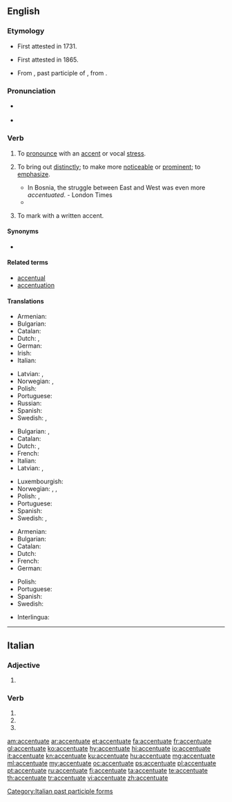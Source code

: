 ==English==
{{was wotd|2008|January|17}}

===Etymology===
* First attested in 1731.
* {{sense|emphasize}} First attested in 1865.
* From {{etyl|ML.|en}} {{m|la|accentuātus}}, past participle of {{m|la|accentuāre}}, from {{term|accentus|lang=la}}.

===Pronunciation===
* {{a|RP|US}} {{IPA|/əkˈsen.tʃu.eɪt/|/æk.ˈsen.tʃu.ˌeɪt/|lang=en}}
* {{audio|en-us-accentuate.ogg|Audio (US)|lang=en}}

===Verb===
{{en-verb|accentuat}}

# {{context|transitive|lang=en}} To [[pronounce]] with an [[accent]] or vocal [[stress]].
# {{context|transitive|lang=en}} To bring out [[distinctly]]; to make more [[noticeable]] or [[prominent]]; to [[emphasize]].
#* In Bosnia, the struggle between East and West was even more ''accentuated''. - London Times
#* {{quote-book|year=1913|author=[[w:Robert Barr (writer)|Robert Barr]]
|title=Lord Stranleigh Abroad
|chapter=5|url=http://openlibrary.org/works/OL1796924W
|passage=These were business hours, and a feeling of loneliness crept over him, perhaps germinated by his sight of the illustrated papers, and '''accentuated''' by an attempted perusal of them.}}
# {{context|transitive|lang=en}} To mark with a written accent.

====Synonyms====
* {{l|en|betone}}

====Related terms====
* [[accentual]]
* [[accentuation]]

====Translations====
{{trans-top|to pronounce with an accent}}
* Armenian: {{t|hy|շեշտել|sc=Armn}}
* Bulgarian: {{t+|bg|акцентувам}}
* Catalan: {{t+|ca|accentuar}}
* Dutch: {{t+|nl|beklemtonen}}, {{t+|nl|accentueren}}
* German: {{t+|de|akzentuieren}}
* Irish: {{t|ga|aiceannaigh}}
* Italian: {{t+|it|accentuare}}
{{trans-mid}}
* Latvian: {{t|lv|akcentēt}}, {{t|lv|uzsvērt}}
* Norwegian: {{t+|no|aksentuere}}, {{t|no|betone}}
* Polish: {{t+|pl|akcentować}}
* Portuguese: {{t+|pt|acentuar}}
* Russian: {{t+|ru|акценти́ровать}}
* Spanish: {{t+|es|acentuar}}
* Swedish: {{t+|sv|accentuera}}, {{t+|sv|betona}}
{{trans-bottom}}

{{trans-top|to bring out distinctly}}
* Bulgarian: {{t+|bg|подчертавам}}, {{t+|bg|акцентирам}}
* Catalan: {{t+|ca|accentuar}}
* Dutch: {{t+|nl|benadrukken}}, {{t+|nl|beklemtonen}}
* French: {{t+|fr|accentuer}}
* Italian: {{t+|it|accentuare}}
* Latvian: {{t|lv|akcentēt}}, {{t|lv|uzsvērt}}
{{trans-mid}}
* Luxembourgish: {{t|lb|accentuéieren}}
* Norwegian: {{t+|no|aksentuere}}, {{t|no|betone}}, {{t|no|framheve}}
* Polish: {{t+|pl|akcentować}}, {{t|pl|uwypuklić}}
* Portuguese: {{t+|pt|acentuar}}
* Spanish: {{t+|es|acentuar}}
* Swedish: {{t+|sv|accentuera}}, {{t+|sv|betona}}
{{trans-bottom}}

{{trans-top|to mark with a written accent}}
* Armenian: {{t|hy|շեշտել|sc=Armn}}
* Bulgarian: {{t|bg|поставям ударение}}
* Catalan: {{t+|ca|accentuar}}
* Dutch: {{t+|nl|beklemtonen}}
* French: {{t+|fr|accentuer}}
* German: {{t+|de|hervorheben}}
{{trans-mid}}
* Polish: {{t+|pl|akcentować}}
* Portuguese: {{t+|pt|acentuar}}
* Spanish: {{t+|es|acentuar}}
* Swedish: {{t+|sv|accentuera}}
{{trans-bottom}}

{{checktrans-top}}
* Interlingua: {{t-check|ia|accentuar}}

----
{{checktrans-bottom}}

==Italian==

===Adjective===
{{head|it|adjective form}}

# {{feminine plural of|accentuato|lang=it}}

===Verb===
{{head|it|verb form}}

# {{inflection of|accentuare||2|p|pres|indc|lang=it}}
# {{inflection of|accentuare||2|p|impr|lang=it}}
# {{feminine plural of|accentuato|lang=it}}

[[Category:Italian past participle forms]]

[[am:accentuate]]
[[ar:accentuate]]
[[et:accentuate]]
[[fa:accentuate]]
[[fr:accentuate]]
[[gl:accentuate]]
[[ko:accentuate]]
[[hy:accentuate]]
[[hi:accentuate]]
[[io:accentuate]]
[[it:accentuate]]
[[kn:accentuate]]
[[ku:accentuate]]
[[hu:accentuate]]
[[mg:accentuate]]
[[ml:accentuate]]
[[my:accentuate]]
[[oc:accentuate]]
[[ps:accentuate]]
[[pl:accentuate]]
[[pt:accentuate]]
[[ru:accentuate]]
[[fi:accentuate]]
[[ta:accentuate]]
[[te:accentuate]]
[[th:accentuate]]
[[tr:accentuate]]
[[vi:accentuate]]
[[zh:accentuate]]
